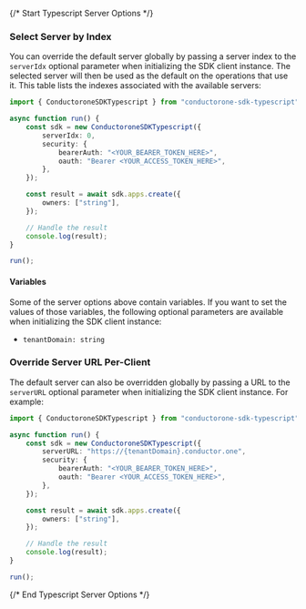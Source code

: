 {/* Start Typescript Server Options */}


### Select Server by Index

You can override the default server globally by passing a server index to the `serverIdx` optional parameter when initializing the SDK client instance. The selected server will then be used as the default on the operations that use it. This table lists the indexes associated with the available servers:



```typescript
import { ConductoroneSDKTypescript } from "conductorone-sdk-typescript";

async function run() {
    const sdk = new ConductoroneSDKTypescript({
        serverIdx: 0,
        security: {
            bearerAuth: "<YOUR_BEARER_TOKEN_HERE>",
            oauth: "Bearer <YOUR_ACCESS_TOKEN_HERE>",
        },
    });

    const result = await sdk.apps.create({
        owners: ["string"],
    });

    // Handle the result
    console.log(result);
}

run();

```

#### Variables

Some of the server options above contain variables. If you want to set the values of those variables, the following optional parameters are available when initializing the SDK client instance:
 * `tenantDomain: string`

### Override Server URL Per-Client

The default server can also be overridden globally by passing a URL to the `serverURL` optional parameter when initializing the SDK client instance. For example:

```typescript
import { ConductoroneSDKTypescript } from "conductorone-sdk-typescript";

async function run() {
    const sdk = new ConductoroneSDKTypescript({
        serverURL: "https://{tenantDomain}.conductor.one",
        security: {
            bearerAuth: "<YOUR_BEARER_TOKEN_HERE>",
            oauth: "Bearer <YOUR_ACCESS_TOKEN_HERE>",
        },
    });

    const result = await sdk.apps.create({
        owners: ["string"],
    });

    // Handle the result
    console.log(result);
}

run();

```
{/* End Typescript Server Options */}
